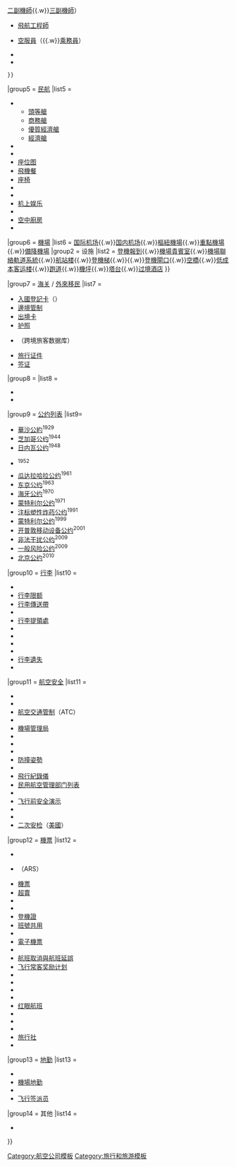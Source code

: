 {{Navbox
|name = 商業空中旅行
|state = {{{state<includeonly>|autocollapse</includeonly>}}}
|title = [[民用航空|商業空中旅行]]
|listclass = hlist

|group1 = [[航空公司]]列表
|list1 = 
* [[國際航空運輸協會航空公司代碼]]
* {{tsl|en|List of airline holding companies|航空控股公司}}
* [[包機|包机航空公司]]
* [[低成本航空公司列表|低成本航空公司]]
* {{tsl|en|List of passenger airlines|客运航空公司}}
* [[区域航空公司]]

|group2 = [[航空聯盟]]
|list2 = 
* [[寰宇一家]]
* [[天合聯盟]]
* [[星空聯盟]]
* [[价值联盟]]
* [[優行聯盟]]

|group3 = [[协会]]
|list3 =  
* [[联合国机构]]（[[国际民用航空组织]]）
* [[国际]]（{{tsl|en|The Airline Cooperative||ACO}}
* {{tsl|en|Air Transport Action Group|航空运输行动小组|ATAG}}
* [[國際航空運輸協會|IATA]]
* {{tsl|en|International Association of Travel Agents Network||IATAN}}
* {{tsl|en|International Society of Transport Aircraft Trading|国际运输飞机贸易协会|ISTAT}}）
* [[美国]]（{{tsl|en|Airlines for America|美國航空協會|A4A}}
* {{tsl|en|Regional Airline Association|区域航空公司协会|RAA}}）
* [[欧洲]]（{{tsl|en|Association of European Airlines|欧洲航空协会|AEA}}
* {{tsl|en|European Business Aviation Association|欧洲商业航空协会|EBAA}}
* [[欧洲低成本航空公司组织|ELFAA]]
* {{tsl|en|European Regional Airlines Association|欧洲地区航空协会|ERA}}）
* 其他地区（[[阿拉伯航空運輸組織|AACO]]
* {{tsl|en|Association of Asia Pacific Airlines|亚太航空公司协会|AAPA}}
* {{tsl|en|African Airlines Association|非洲航空协会|AFRAA}}
* {{tsl|en|Regional Aviation Association of Australia|澳大利亚区域航空协会|RAAA}}）

|group4 = [[空勤人员]]
|list4 = {{plainlist|
* {{nowrap begin}}[[飛行員]]（[[機長]]{{.w}}[[副機師]]{{.w}}[[二副機師]]{{.w}}[[三副機師]]）{{nowrap end}}
* [[飛航工程師]]
* {{nowrap begin}}[[空中乘务员|空服員]]（{{tsl|en|Purser#Aircraft|舱务长}}{{.w}}[[空中乘务员|乘務員]]）{{nowrap end}}
* {{tsl|en|Loadmaster|装卸长}}
* {{tsl|en|Dead mileage|空载里程}}
 }}

|group5 = [[民航飛機|民航]]
|list5 =  
* {{tsl|en|Travel class|旅行级别}}
** [[頭等艙 (航空)|頭等艙]]
** [[商務艙]]
** [[優質經濟艙]]
** [[經濟艙]]
* {{tsl|en|Aircraft cabin|飞机机舱|机舱}}
* {{tsl|en|Aircraft lavatory|飞机盥洗室|盥洗室}}
* [[飞机座位图|座位图]]
* [[飛機餐]]
* [[航空座椅|座椅]]
* {{tsl|en|Buy on board|机上购物|购物}}
* {{tsl|en|Crew rest compartment|乘员休息舱}}
* [[机上娱乐]]
* {{tsl|en|Inflight smoking|机上吸烟|吸烟}}
* [[空中廚房]]
* {{tsl|en|Sickness bag|呕吐袋}}

|group6 = [[機場]]
|list6 = {{Navbox|child
|group1 = 类型
|list1 = {{nowrap begin}}[[飛行場]]{{.w}}[[国际机场]]{{.w}}[[国内机场]]{{.w}}[[樞紐機場]]{{.w}}[[重點機場]]{{.w}}[[備降機場]]{{nowrap end}}
|group2 = 设施
|list2 = {{nowrap begin}}[[登機報到]]{{.w}}[[機場貴賓室]]{{.w}}[[機場聯絡軌道系統]]{{.w}}[[航站楼]]{{.w}}[[登機梯]]{{.w}}{{tsl|en|Boarding (transport)|摆渡车}}{{.w}}[[登機閘口]]{{.w}}[[空橋]]{{.w}}[[低成本客运楼]]{{.w}}[[跑道]]{{.w}}[[機坪]]{{.w}}[[塔台]]{{.w}}[[过境酒店]]{{nowrap end}}
}}

|group7 = [[海关]] / [[外來移民]]
|list7 =  
* [[入國登記卡]]（{{tsl|en|Landing card|入境卡}}）
* [[邊境管制]]
* [[出境卡]]
* [[护照]]
* {{tsl|en|Timatic|}}（跨境旅客数据库）
* [[旅行证件]]
* [[签证]]

|group8 = {{tsl|en|Environmental impact of aviation|航空造成的环境影响|环境影响}}
|list8 =  
* {{tsl|en|Hypermobility (travel)|空中飞人 (航空)|空中飞人}}
* {{tsl|en|Environmental impact of aviation|航空造成的环境影响|环境影响}}

|group9 = [[国际航空运输规则列表|公约列表]]
|list9=
*[[華沙公約 (1929年)|華沙公約]]<sup>1929</sup>
*[[芝加哥公约]]<sup>1944</sup>
*[[国际承认航空器权利公约|日内瓦公约]]<sup>1948</sup>
*{{tsl|en|Rome Convention on Damage Caused by Foreign Aircraft to Third Parties on the Surface|关于外国航空器对地（水）面上第三者造成损害的公约|罗马公约}}<sup>1952</sup>
*[[统一非缔约承运人所办国际航空运输某些规则以补充华沙公约的公约|瓜达拉哈拉公约]]<sup>1961</sup>
*[[关于在航空器内的犯罪和犯有某些其他行为的公约|东京公约]]<sup>1963</sup>
*[[关于制止非法劫持航空器的公约|海牙公约]]<sup>1970</sup>
*[[关于制止危害民用航空安全的非法行为的公约|蒙特利尔公约]]<sup>1971</sup>
*[[关于注标塑性炸药以便探测的公约|注标塑性炸药公约]]<sup>1991</sup>
*[[蒙特利尔公约]]<sup>1999</sup>
*[[移动设备国际利益公约|开普敦移动设备公约]]<sup>2001</sup>
*[[关于因涉及航空器的非法干扰行为而导致对第三方造成损害的赔偿的公约|非法干扰公约]]<sup>2009</sup>
*[[关于航空器对第三方造成损害的赔偿的公约|一般风险公约]]<sup>2009</sup>
*[[北京公约]]<sup>2010</sup>

|group10 = [[行李]]
|list10 =  
* {{tsl|en|Bag tag|行李袋标签}}
* [[行李限额]]
* [[行李傳送帶]]
* {{tsl|en|Baggage cart|行李推车}}
* [[行李提領處]]
* {{tsl|en|Baggage handler|行李员}}
* {{tsl|en|Baggage handling system|行李处理系统}}
* {{tsl|en|Checked baggage|托运行李}}
* {{tsl|en|Hand luggage|手提行李}}
* [[行李遺失]]
* {{tsl|en|Luggage lock|行李锁}}

|group11 = [[航空安全]]
|list11 =
* {{tsl|en|Air Navigation and Transport Act|空中航行和运输法}}
* {{tsl|en|Air rage|空中暴力}}
* [[航空交通管制]]（ATC）
* {{tsl|en|Aircraft safety card|飞机安全卡}}
* [[機場管理局]]
* {{tsl|en|Airport crash tender|机场消防车}}
* {{tsl|en|Airport police|机场警察}}
* {{tsl|en|Airport security|机场安全}}
* [[防撞姿勢]]
* {{tsl|en|Evacuation slide|疏散演示}}
* [[飛行紀錄儀]]
* [[民用航空管理部门列表]]
* {{tsl|en|Overwing exits|机翼紧急出口}}
* [[飞行前安全演示]]
* {{tsl|en|Sky marshal|空中警察}}
* {{tsl|en|Unruly aircraft passenger|不守规矩的航空乘客}}
* [[二次安检]]（[[二次安检 (美国)|美國]]）
|group12 = [[機票]]
|list12 =  
* {{tsl|en|Airline booking ploys|航空公司预订配置}}
* {{tsl|en|Airline reservations system|航空预订系统}}（ARS）
* [[機票]]
* [[超賣]]
* {{tsl|en|Airline timetable|航空时刻表}}
* {{tsl|en|Bereavement flight|丧亲飞行}}
* [[登機證]]
* [[班號共用]]
* {{tsl|en|大陆通行证}}
* [[電子機票]]
* {{tsl|en|Fare basis code|票价基础代码}}
* [[航班取消與航班延誤]]
* [[飞行常客奖励计划]]
* {{tsl|en|Government contract flight|政府合约航班}}
* {{tsl|en|One-way travel|单程旅行}}
* {{tsl|en|Open-jaw ticket|不同點來回票}}
* {{tsl|en|Passenger name record|乘客姓名登记}}
* [[红眼航班]]
* {{tsl|en|Round-the-world ticket|环球票}}
* {{tsl|en|Standby (air travel)|等待 (航空)|等待}}
* {{tsl|en|Tracking (commercial airline flight)|跟踪商业航班|跟踪}}
* [[旅行社]]
* {{tsl|en|Travel website|旅游网站}}

|group13 = [[機場地勤|地勤]]
|list13 =  
* {{tsl|en|Aircraft maintenance technician|飞机维修技术员}}
* [[機場地勤]]
* {{tsl|en|Baggage handler|行李员}}
* [[飞行签派员]]

|group14 = 其他 
|list14 =
* {{tsl|en|Mile high club|英里高俱乐部}}
}}<noinclude>
[[Category:航空公司模板]]
[[Category:旅行和旅游模板]]
</noinclude>